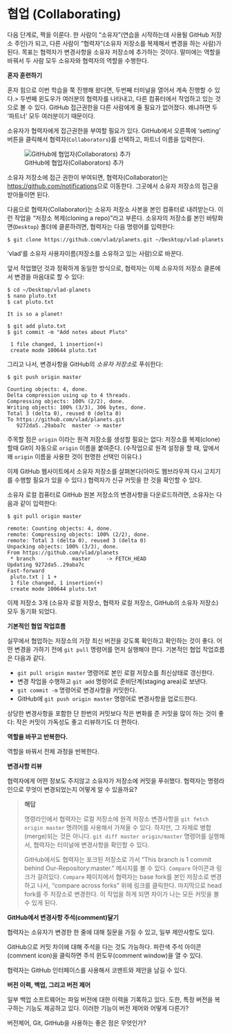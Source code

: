 
# 협업 (Collaborating) {#git-collab}

다음 단계로, 짝을 이룬다. 
한 사람이 "소유자"(연습을 시작하는데 사용될 GitHub 저장소 주인)가 되고, 
다른 사람이 "협력자"(소유자 저장소를 복제해서 변경을 하는 사람)가 된다.
목표는 협력자가 변경사항을 소유자 저장소에 추가하는 것이다.
말미에는 역할을 바꿔서 두 사람 모두 소유자와 협력자의 역할을 수행한다.

::: {#git-collab-training .rmdcaution}

**혼자 훈련하기**

혼자 힘으로 이번 학습을 쭉 진행해 왔다면, 두번째 터미널을 열어서 계속 진행할 수 있다.> 
두번째 윈도우가 여러분의 협력자를 나타내고, 다른 컴퓨터에서 작업하고 있는 것으로 볼 수 있다.
GitHub 접근권한을 다른 사람에게 줄 필요가 없어졌다.
왜냐하면 두 '파트너' 모두 여러분이기 때문이다.

:::

소유자가 협력자에게 접근권한을 부여할 필요가 있다. 
GitHub에서 오른쪽에 'setting' 버튼을 클릭해서 협력자(`Collaborators`)를 선택하고, 
파트너 이름을 입력한다.

![GitHub에 협업자(Collaborators) 추가](assets/images/git/github-add-collaborators.png)

소유자 저장소에 접근 권한이 부여되면, 
협력자(Collaborator)는 [https://github.com/notifications](https://github.com/notifications)으로 이동한다.
그곳에서 소유자 저장소의 접근을 받아들이면 된다.

다음으로 협력자(Collaborator)는 소유자 저장소 사본을 본인 컴퓨터로 내려받는다.
이런 작업을 "저장소 복제(cloning a repo)"라고 부른다.
소유자의 저장소를 본인 바탕화면(`Desktop`) 폴더에 클론하려면, 협력자는 다음 명령어를 입력한다:

```
$ git clone https://github.com/vlad/planets.git ~/Desktop/vlad-planets
```


'vlad'를 소유자 사용자이름(저장소를 소유하고 있는 사람)으로 바꾼다.

<!-- ![저장소 클론한 후 모습](assets/images/git/github-collaboration.svg) -->

앞서 작업했던 것과 정확하게 동일한 방식으로, 
협력자는 이제 소유자의 저장소 클론에서 변경을 마음대로 할 수 있다:

```
$ cd ~/Desktop/vlad-planets
$ nano pluto.txt
$ cat pluto.txt

It is so a planet!
```

```
$ git add pluto.txt
$ git commit -m "Add notes about Pluto"

 1 file changed, 1 insertion(+)
 create mode 100644 pluto.txt
```


그리고 나서, 변경사항을 GitHub의 *소유자 저장소*로 푸쉬한다:

```
$ git push origin master

Counting objects: 4, done.
Delta compression using up to 4 threads.
Compressing objects: 100% (2/2), done.
Writing objects: 100% (3/3), 306 bytes, done.
Total 3 (delta 0), reused 0 (delta 0)
To https://github.com/vlad/planets.git
   9272da5..29aba7c  master -> master
```


주목할 점은 `origin` 이라는 원격 저장소를 생성할 필요는 없다:
저장소를 복제(clone)할때 Git이 자동으로  `origin` 이름을 붙여준다. 
(수작업으로 원격 설정을 할 때, 앞에서 왜 `origin` 이름을 사용한 것이 현명한 선택인 이유다.)


이제 GitHub 웹사이트에서 소유자 저장소를 살펴본다(아마도 웹브라우져 다시 고치기를 수행할 필요가 있을 수 있다.)
협력자가 신규 커밋을 한 것을 확인할 수 있다.

소유자 로컬 컴퓨터로 GitHub 원본 저장소의 변경사항을 다운로드하려면, 
소유자는 다음과 같이 입력한다:

```
$ git pull origin master

remote: Counting objects: 4, done.
remote: Compressing objects: 100% (2/2), done.
remote: Total 3 (delta 0), reused 3 (delta 0)
Unpacking objects: 100% (3/3), done.
From https://github.com/vlad/planets
 * branch            master     -> FETCH_HEAD
Updating 9272da5..29aba7c
Fast-forward
 pluto.txt | 1 +
 1 file changed, 1 insertion(+)
 create mode 100644 pluto.txt
```


이제 저장소 3개 (소유자 로컬 저장소, 협력자 로컬 저장소, GitHub의 소유자 저장소) 모두 동기화 되었다.

::: {#git-collab-workflow .rmdcaution}

**기본적인 협업 작업흐름**

실무에서 협업하는 저장소의 가장 최신 버전을 갖도록 확인하고 확인하는 것이 좋다.
어떤 변경을 가하기 전에 `git pull` 명령어를 먼저 실행해야 한다.
기본적인 협업 작업흐름은 다음과 같다.

* `git pull origin master` 명령어로 본인 로컬 저장소를 최신상태로 갱신한다.
* 변경 작업을 수행하고 `git add` 명령어로 준비단계(staging area)로 보낸다.
* `git commit -m` 명령어로 변경사항을 커밋한다.
* GitHub에 `git push origin master` 명령어로 변경사항을 업로드한다.

상당한 변경사항을 포함한 단 한번의 커밋보다 작은 변화를 준 커밋을 많이 하는 것이 좋다:
작은 커밋이 가독성도 좋고 리뷰하기도 더 편하다.

:::

::: {#git-collab-workflow-repeat .rmdcaution}

**역할을 바꾸고 반복한다.**

역할을 바꿔서 전체 과정을 반복한다.
:::


::: {#git-collab-workflow-review .rmdcaution}

**변경사항 리뷰**

협력자에게 어떤 정보도 주지않고 소유자가 저장소에 커밋을 푸쉬했다.
협력자는 명령라인으로 무엇이 변경되었는지 어떻게 알 수 있을까요?

> **해답**
> 
> 명령라인에서 협력자는 로컬 저장소에 원격 저장소 변경사항을 
> ```git fetch origin master``` 명려어를 사용해서 가져올 수 있다.
> 하지만, 그 자체로 병합(merge)되는 것은 아니다.
> ```git diff master origin/master``` 명령어를 실행해서,
> 협력자는 터미널에 변경사항을 확인할 수 있다.
>
> GitHub에서도 협력자는 포크된 저장소로 가서 "This branch is 1 commit behind Our-Repository:master."
> 메시지를 볼 수 있다.
> `Compare` 아이콘과 링크가 걸려있다.  `Compare` 페이지에서 
> 협력자는 base fork를 본인 저장소로 변경하고 나서, "compare across forks" 위에 
> 링크를 클릭한다. 마지막으로 head fork를 주 저장소로 변경한다.
> 이 작업을 하게 되면 차이가 나는 모든 커밋을 볼 수 있게 된다.

:::

::: {#git-collab-workflow-comment .rmdcaution}

**GitHub에서 변경사항 주석(comment)달기**

협력자는 소유자가 변경한 한 줄에 대해 질문을 가질 수 있고,
일부 제안사항도 있다.

GitHub으로 커밋 차이에 대해 주석을 다는 것도 가능하다.
파란색 주석 아이콘(comment icon)을 클릭하면 주석 윈도우(comment window)을 열 수 있다.

협력자는 GitHub 인터페이스를 사용해서 코멘트와 제안을 남길 수 있다.
:::

::: {#git-collab-workflow-control .rmdcaution}

**버전 이력, 백업, 그리고 버전 제어**

일부 백업 소프트웨어는 파일 버전에 대한 이력을 기록하고 있다.
도한, 특정 버전을 복구하는 기능도 제공하고 있다.
이러한 기능이 버전 제어와 어떻게 다른가?

버전제어, Git, GitHub을 사용하는 좋은 점은 무엇인가?

:::

